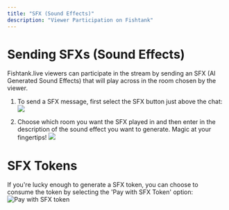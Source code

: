 ```yaml
---
title: "SFX (Sound Effects)"
description: "Viewer Participation on Fishtank"
---
```


# Sending SFXs (Sound Effects)

Fishtank.live viewers can participate in the stream by sending an SFX (AI Generated Sound Effects) that will play across in the room chosen by the viewer.&#x20;

1. To send a SFX message, first select the SFX button just above the chat:![](/SFXBUTTON.png)

2. Choose which room you want the SFX played in and then enter in the description of the sound effect you want to generate. Magic at your fingertips!
   ![](/SFX.png)

# SFX Tokens

If you're lucky enough to generate a SFX token, you can choose to consume the token by selecting the 'Pay with SFX Token' option:
![Pay with SFX token](/SFXTOKEN.png)